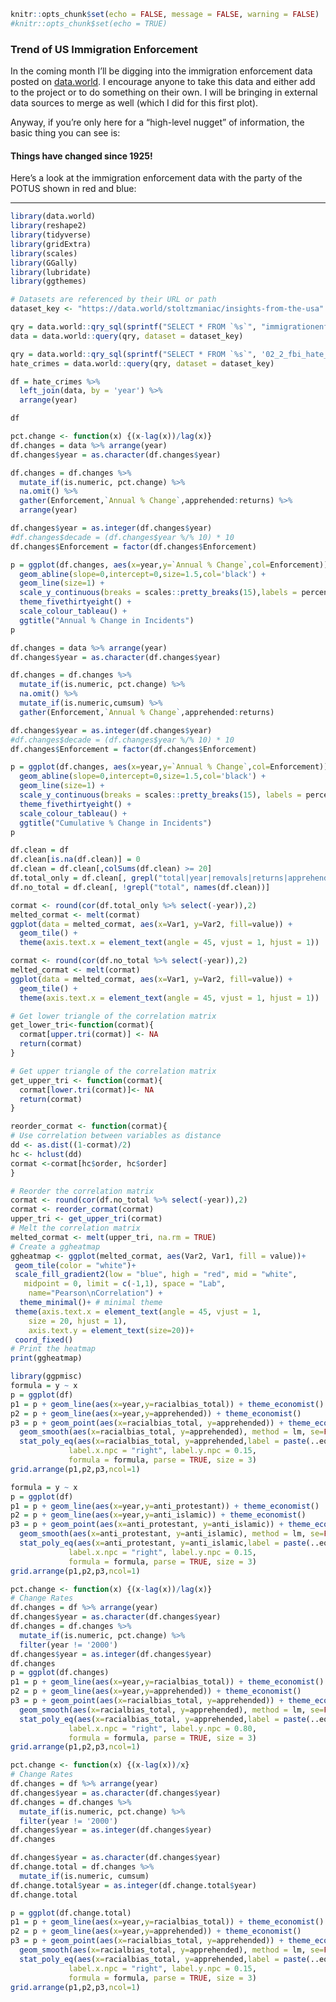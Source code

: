 
```r
knitr::opts_chunk$set(echo = FALSE, message = FALSE, warning = FALSE)
#knitr::opts_chunk$set(echo = TRUE)
```

### Trend of US Immigration Enforcement

In the coming month I'll be digging into the immigration enforcement data posted on [data.world](https://data.world/stoltzmaniac/insights-from-the-usa). I encourage anyone to take this data and either add to the project or to do something on their own. I will be bringing in external data sources to merge as well (which I did for this first plot).

Anyway, if you're only here for a "high-level nugget" of information, the basic thing you can see is:  

#### Things have changed since 1925!  

Here's a look at the immigration enforcement data with the party of the POTUS shown in red and blue:  

----

```r
library(data.world)
library(reshape2)
library(tidyverse)
library(gridExtra)
library(scales)
library(GGally)
library(lubridate)
library(ggthemes)

# Datasets are referenced by their URL or path
dataset_key <- "https://data.world/stoltzmaniac/insights-from-the-usa"

qry = data.world::qry_sql(sprintf("SELECT * FROM `%s`", "immigrationenforcement"))
data = data.world::query(qry, dataset = dataset_key)

qry = data.world::qry_sql(sprintf("SELECT * FROM `%s`", '02_2_fbi_hate_crime_statistics_comparison_2000_2015_all'))
hate_crimes = data.world::query(qry, dataset = dataset_key)

df = hate_crimes %>%
  left_join(data, by = 'year') %>%
  arrange(year)


```

```r
df
```



```r
pct.change <- function(x) {(x-lag(x))/lag(x)}
df.changes = data %>% arrange(year)
df.changes$year = as.character(df.changes$year)

df.changes = df.changes %>%
  mutate_if(is.numeric, pct.change) %>%
  na.omit() %>% 
  gather(Enforcement,`Annual % Change`,apprehended:returns) %>%
  arrange(year)

df.changes$year = as.integer(df.changes$year)
#df.changes$decade = (df.changes$year %/% 10) * 10
df.changes$Enforcement = factor(df.changes$Enforcement)

p = ggplot(df.changes, aes(x=year,y=`Annual % Change`,col=Enforcement)) + 
  geom_abline(slope=0,intercept=0,size=1.5,col='black') + 
  geom_line(size=1) + 
  scale_y_continuous(breaks = scales::pretty_breaks(15),labels = percent) +
  theme_fivethirtyeight() + 
  scale_colour_tableau() + 
  ggtitle("Annual % Change in Incidents")
p
```

```r
df.changes = data %>% arrange(year)
df.changes$year = as.character(df.changes$year)

df.changes = df.changes %>%
  mutate_if(is.numeric, pct.change) %>%
  na.omit() %>%
  mutate_if(is.numeric,cumsum) %>%
  gather(Enforcement,`Annual % Change`,apprehended:returns)

df.changes$year = as.integer(df.changes$year)
#df.changes$decade = (df.changes$year %/% 10) * 10
df.changes$Enforcement = factor(df.changes$Enforcement)

p = ggplot(df.changes, aes(x=year,y=`Annual % Change`,col=Enforcement)) + 
  geom_abline(slope=0,intercept=0,size=1.5,col='black') + 
  geom_line(size=1) + 
  scale_y_continuous(breaks = scales::pretty_breaks(15), labels = percent) +
  theme_fivethirtyeight() + 
  scale_colour_tableau() + 
  ggtitle("Cumulative % Change in Incidents")
p
```



```r
df.clean = df
df.clean[is.na(df.clean)] = 0
df.clean = df.clean[,colSums(df.clean) >= 20]
df.total_only = df.clean[, grepl("total|year|removals|returns|apprehended", names(df.clean))]
df.no_total = df.clean[, !grepl("total", names(df.clean))]
```

```r
cormat <- round(cor(df.total_only %>% select(-year)),2)
melted_cormat <- melt(cormat)
ggplot(data = melted_cormat, aes(x=Var1, y=Var2, fill=value)) + 
  geom_tile() + 
  theme(axis.text.x = element_text(angle = 45, vjust = 1, hjust = 1))
```


```r
cormat <- round(cor(df.no_total %>% select(-year)),2)
melted_cormat <- melt(cormat)
ggplot(data = melted_cormat, aes(x=Var1, y=Var2, fill=value)) + 
  geom_tile() + 
  theme(axis.text.x = element_text(angle = 45, vjust = 1, hjust = 1))
```


```r
# Get lower triangle of the correlation matrix
get_lower_tri<-function(cormat){
  cormat[upper.tri(cormat)] <- NA
  return(cormat)
}

# Get upper triangle of the correlation matrix
get_upper_tri <- function(cormat){
  cormat[lower.tri(cormat)]<- NA
  return(cormat)
}

reorder_cormat <- function(cormat){
# Use correlation between variables as distance
dd <- as.dist((1-cormat)/2)
hc <- hclust(dd)
cormat <-cormat[hc$order, hc$order]
}

# Reorder the correlation matrix
cormat <- round(cor(df.no_total %>% select(-year)),2)
cormat <- reorder_cormat(cormat)
upper_tri <- get_upper_tri(cormat)
# Melt the correlation matrix
melted_cormat <- melt(upper_tri, na.rm = TRUE)
# Create a ggheatmap
ggheatmap <- ggplot(melted_cormat, aes(Var2, Var1, fill = value))+
 geom_tile(color = "white")+
 scale_fill_gradient2(low = "blue", high = "red", mid = "white", 
   midpoint = 0, limit = c(-1,1), space = "Lab", 
    name="Pearson\nCorrelation") +
  theme_minimal()+ # minimal theme
 theme(axis.text.x = element_text(angle = 45, vjust = 1, 
    size = 20, hjust = 1),
    axis.text.y = element_text(size=20))+
 coord_fixed()
# Print the heatmap
print(ggheatmap)


```


```r
library(ggpmisc)
formula = y ~ x
p = ggplot(df)
p1 = p + geom_line(aes(x=year,y=racialbias_total)) + theme_economist()
p2 = p + geom_line(aes(x=year,y=apprehended)) + theme_economist()
p3 = p + geom_point(aes(x=racialbias_total, y=apprehended)) + theme_economist() + 
  geom_smooth(aes(x=racialbias_total, y=apprehended), method = lm, se=FALSE) + 
  stat_poly_eq(aes(x=racialbias_total, y=apprehended,label = paste(..eq.label.., ..rr.label.., sep = "~~~")), 
             label.x.npc = "right", label.y.npc = 0.15,
             formula = formula, parse = TRUE, size = 3)
grid.arrange(p1,p2,p3,ncol=1)
```




```r
formula = y ~ x
p = ggplot(df)
p1 = p + geom_line(aes(x=year,y=anti_protestant)) + theme_economist()
p2 = p + geom_line(aes(x=year,y=anti_islamic)) + theme_economist()
p3 = p + geom_point(aes(x=anti_protestant, y=anti_islamic)) + theme_economist() + 
  geom_smooth(aes(x=anti_protestant, y=anti_islamic), method = lm, se=FALSE) + 
  stat_poly_eq(aes(x=anti_protestant, y=anti_islamic,label = paste(..eq.label.., ..rr.label.., sep = "~~~")), 
             label.x.npc = "right", label.y.npc = 0.15,
             formula = formula, parse = TRUE, size = 3)
grid.arrange(p1,p2,p3,ncol=1)

```



```r
pct.change <- function(x) {(x-lag(x))/lag(x)}
# Change Rates
df.changes = df %>% arrange(year)
df.changes$year = as.character(df.changes$year)
df.changes = df.changes %>%
  mutate_if(is.numeric, pct.change) %>%
  filter(year != '2000')
df.changes$year = as.integer(df.changes$year)
df.changes
p = ggplot(df.changes)
p1 = p + geom_line(aes(x=year,y=racialbias_total)) + theme_economist()
p2 = p + geom_line(aes(x=year,y=apprehended)) + theme_economist()
p3 = p + geom_point(aes(x=racialbias_total, y=apprehended)) + theme_economist() + 
  geom_smooth(aes(x=racialbias_total, y=apprehended), method = lm, se=FALSE) + 
  stat_poly_eq(aes(x=racialbias_total, y=apprehended,label = paste(..eq.label.., ..rr.label.., sep = "~~~")), 
             label.x.npc = "right", label.y.npc = 0.80,
             formula = formula, parse = TRUE, size = 3)
grid.arrange(p1,p2,p3,ncol=1)
```

```r
pct.change <- function(x) {(x-lag(x))/x}
# Change Rates
df.changes = df %>% arrange(year)
df.changes$year = as.character(df.changes$year)
df.changes = df.changes %>%
  mutate_if(is.numeric, pct.change) %>%
  filter(year != '2000')
df.changes$year = as.integer(df.changes$year)
df.changes

df.changes$year = as.character(df.changes$year)
df.change.total = df.changes %>%
  mutate_if(is.numeric, cumsum)
df.change.total$year = as.integer(df.change.total$year)
df.change.total

p = ggplot(df.change.total)
p1 = p + geom_line(aes(x=year,y=racialbias_total)) + theme_economist()
p2 = p + geom_line(aes(x=year,y=apprehended)) + theme_economist()
p3 = p + geom_point(aes(x=racialbias_total, y=apprehended)) + theme_economist() + 
  geom_smooth(aes(x=racialbias_total, y=apprehended), method = lm, se=FALSE) + 
  stat_poly_eq(aes(x=racialbias_total, y=apprehended,label = paste(..eq.label.., ..rr.label.., sep = "~~~")), 
             label.x.npc = "right", label.y.npc = 0.15,
             formula = formula, parse = TRUE, size = 3)
grid.arrange(p1,p2,p3,ncol=1)
```

